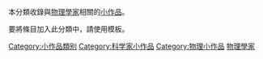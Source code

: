 {{hiddencat}}
本分類收錄與[[物理學家|物理學家]]相關的[[Wikipedia:小作品|小作品]]。

要將條目加入此分類中，請使用'''{{tl|物理學家小作品}}'''模板。

[[Category:小作品類别|Category:小作品類别]]
[[Category:科学家小作品|Category:科学家小作品]]
[[Category:物理小作品|Category:物理小作品]]
[[Category:物理學家|]]